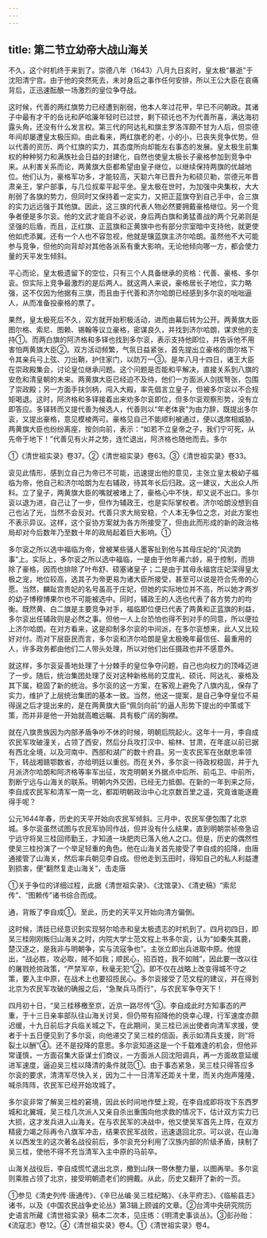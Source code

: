 ```yaml
---
---
---
```

title: 第二节立幼帝大战山海关
---



不久，这个时机终于来到了。崇德八年（1643）八月九日亥时，皇太极“暴逝”于沈阳清宁宫。由于他的突然死去，未对身后之事作任何安排，所以王公大臣在哀痛背后，正迅速酝酿一场激烈的皇位争夺战。

这时候，代善的两红旗势力已经遭到削弱，他本人年过花甲，早已不问朝政。其诸子中最有才干的岳讬和萨哈廉年轻时已过世，剩下硕讬也不为代善所喜，满达海初露头角，还没有什么发言权。第三代的阿达礼和旗主罗洛浑颇不甘为人后，但崇德年间却屡遭皇太极压抑。由此看来，两红旗老的老，小的小，已丧失竞争优势。但以代善的资历、两个红旗的实力，其态度所向却能左右事态的发展。皇太极生前集权的种种努力和满族社会日益的封建化，自然也使皇太极长子豪格参加到竞争中来。从利害关系而论，两黄旗大臣都希望由皇子继位，以继续保持两旗的优越地位。他们认为，豪格军功多，才能较高，天聪六年已晋升为和硕贝勒，崇德元年晋肃亲王，掌户部事，与几位叔辈平起平坐。皇太极在世时，为加强中央集权，大大削弱了各旗的势力，但同时又保持着一定实力，又把正蓝旗夺到自己手中，合三旗的实力远远强于其他旗。因此，这三旗的代表人物必然要拥戴豪格继位。另一个竞争者便是多尔衮。他的文武才能自不必说，身后两白旗和勇猛善战的两个兄弟则是坚强的后盾，而且，正红旗、正蓝旗和正黄旗中也有部分宗室暗中支持他，就更使他如虎添翼。还有一个人也不容忽视，他就是镶蓝旗主济尔哈朗。虽然他不大可能参与竞争，但他的向背却对其他各派系有重大影响，无论他倾向哪一方，都会使力量的天平发生倾斜。

平心而论，皇太极遗留下的空位，只有三个人具备继承的资格：代善、豪格、多尔衮。但实际上竞争最激烈的是后两人。就这两人来说，豪格居长子地位，实力略强，这不仅因为他据有三旗，而且由于代善和济尔哈朗已经感到多尔衮的咄咄逼人，从而准备投豪格的票了。

果然，皇太极死后不久，双方就开始积极活动，进而由幕后转为公开。两黄旗大臣图尔格、索尼、图赖、锡翰等议立豪格，密谋良久，并找到济尔哈朗，谋求他的支持①。而两白旗的阿济格和多铎也找到多尔衮，表示支持他即位，并告诉他不用害怕两黄旗大臣②。双方活动频繁，气氛日益紧张，首先提出立豪格的图尔格下令其亲兵弓上弦、刀出鞘，护住家门，以防万一③。是年八月十四日，诸王大臣在崇政殿集会，讨论皇位继承问题。这个问题是否能和平解决，直接关系到八旗的安危和清皇朝的未来。两黄旗大臣已经迫不及待，他们一方面派人剑拔弩张，包围了崇政殿；另一方面手扶剑柄，闯入大殿，率先倡言立皇子，但被多尔衮以不合规矩喝退。这时，阿济格和多铎接着出来劝多尔衮即位，但多尔衮观察形势，没有立即答应。多铎转而又提代善为候选人，代善则以“年老体衰”为由力辞，既提出多尔衮，又提出豪格，意见模棱两可。豪格见自己不能顺利被通过，便以退席相威胁。两黄旗大臣也纷纷离座，按剑向前，表示：“如若不立皇帝之子，我们宁可死，从先帝于地下！”代善见有火并之势，连忙退出，阿济格也随他而去。多尔

①《清世祖实录》卷37。②《清世祖实录》卷63。③《清世祖实录》卷33。

衮见此情形，感到立自己为帝已不可能，迅速提出他的意见，主张立皇太极幼子福临为帝，他自己和济尔哈朗为左右辅政，待其年长后归政。这一建议，大出众人所料。立了皇子，两黄旗大臣的嘴就被堵上了，豪格心中不快，却又说不出口。多尔衮以退为进，自己让了一步，但作为辅政王，也是实际掌权者。济尔哈朗没想到自己也沾了光，当然不会反对。代善只求大局安稳，个人本无争位之念，对此方案也不表示异议。这样，这个妥协方案就为各方所接受了，但由此而形成的新的政治格局却对今后数年乃至数十年的政局起着巨大影响。①

多尔衮之所以选中福临为帝，曾被某些骚人墨客扯到他与其母庄妃的“风流韵事”上。实际上，多尔衮之所以选中福临，一是由于他年甫六龄，易于控制，而排除了豪格，因而也排除了叶布舒、硕塞诸皇子；二是由于其母永福宫庄妃深得皇太极之宠，地位较高，选其子为帝更易为诸大臣所接受，甚至可以说是符合先帝的心愿。当然，麟趾宫贵妃的名号虽高于庄妃，但她的实际地位并不高，所以她才两岁的幼子博穆博果尔也不可能被选中。同时，辅政王的人选也代表了各方势力的均衡。既然黄、白二旗是主要竞争对手，福临即位便已代表了两黄和正蓝旗的利益，多尔衮出任辅政则是必然之事。但他一人上台恐怕也得不到对手的同意，所以便拉上济尔哈朗。在对方看来，这是抑制多尔衮的中间派，在多尔衮想来，此人又比较好对付。而对下层臣民而言，多尔衮和济尔哈朗是皇太极晚年最信任、最重用的人，许多政务都由他们二人带头处理，所以对他们出任摄政也并不感意外。

就这样，多尔衮妥善地处理了十分棘手的皇位争夺问题，自己也向权力的顶峰迈进了一步。随后，统治集团处理了反对这种新格局的艾度礼、硕讬、阿达礼、豪格及其下属，稳固了新的统治。多尔衮的这一方案，在客观上避免了八旗内乱，保存了实力，维护了上层统治集团的基本一致。当然，他这一提案，是自己争夺皇位不易得逞之后才提出来的，是在两黄旗大臣“佩剑向前”的逼人形势下提出的中策或下策，而并非是他一开始就高瞻远瞩、具有极广阔的胸襟。

就在八旗贵族因为内部矛盾争吵不休的时候，明朝后院起火。这年十一月，李自成农民军攻破潼关，占领了西安，然后分兵攻打汉中、榆林、甘肃，在年底以前已据有西北全境，以及河南中、西部和湖广的数十府县。另一支农民军在张献忠率领下，转战湘赣鄂数省，亦给明廷以重创。而在关外，多尔衮一待政权稳固，并于九月派济尔哈朗和阿济格等率军出征，攻克明朝关外据点中后所、前屯卫、中前所，割断宁远与山海关的联系。明朝内外交困，已经无力抵御。在新的一年到来之际，李自成农民军和清军一南一北，都距明朝政治中心北京数百里之遥，究竟谁能逐鹿得手呢？

公元1644年春，历史的天平开始向农民军倾斜。三月中，农民军便包围了北京城。多尔衮虽然试图与农民军协同作战，但并没有什么结果，直到明朝崇祯帝急诏宁远守将吴三桂回师勤王，才知道一块肥肉已落入他人之口。但是，历史的偶然性使吴三桂扮演了一个举足轻重的角色。他在山海关首先接受了李自成的招降，由唐通接管了山海关，然后率兵朝见李自成。但他走到玉田时，得知自己的私人利益遭到损害，便“翻然复走山海关”，击走唐

①关于争位的详细过程，此据《清世祖实录》、《沈馆录》、《清史稿》“索尼传”、“图赖传”诸书综合而成。

通，背叛了李自成①。至此，历史的天平又开始向清方偏倒。

这时候，清廷已经意识到实现努尔哈赤和皇太极遗志的时机到了。四月初四日，即吴三桂刚刚叛归山海关之时，内院大学士范文程上书多尔衮，认为“如秦失其鹿，楚汉逐之，是我非与明朝争，实与流寇争也”。主张立即出兵进取中原。他提出，“战必胜，攻必取，贼不如我；顺民心，招百姓，我不如贼”，因此要一改以往的屠戮抢掠政策，“严禁军卒，秋毫无犯”②。即不仅在战略上改变得城不守之策，要入主中原，在战术上也要招揽民心。多尔衮接受了范文程的建议，并在得到北京为农民军攻破的确报之后，“急聚兵马而行”，与农民军争夺天下！

四月初十日，“吴三桂移檄至京，近京一路尽传”③。李自成此时方知事态的严重，于十三日亲率部队往山海关讨吴，但仍带有招降他的侥幸心理，行军速度亦颇迟缓，十九日前后才兵临关城之下。在此期间，吴三桂已派出使者向清军求援，使者于十五日便见到了多尔衮，向他递交了吴三桂的信函，表示如清兵支援，则“将裂土以酬”④。还不是投降的意思。多尔衮知道这是一个千载难逢的机会，但他非常谨慎，一方面召集大臣谋士们商议，一方面派人回沈阳调兵，再一方面故意延缓进军速度，逼迫吴三桂以降清的条件就范①。由于事态紧急，吴三桂只得答应多尔衮的要求，清清军尽快入关，因为二十一日清军还距关十里，而关内炮声隆隆，喊杀阵阵，农民军已经开始攻城了。

多尔衮非常了解吴三桂的窘境，因此长时间地作壁上观，在李自成即将攻下东西罗城和北翼城，吴三桂几次派人又亲自杀出重围向他求救的情况下，估计双方实力已大损，这才发兵进入山海关。在与农民军的决战中，他又使吴军首先上阵，在双方精疲力竭之际再令八旗军冲击，结果农民军战败，迅速退回北京。可以说，在山海关以西发生的这次著名战役前后，多尔衮充分利用了汉族内部的阶级矛盾，挟制了吴三桂，使他不得不充当清军入主中原的马前卒。

山海关战役后，李自成慌忙退出北京，撤到山陕一带休整力量，以图再举。多尔衮则乘胜占领了北京，接受明朝遗老们的拥戴。从此，历史又翻开了新的一页。

①参见《清史列传·唐通传》、《辛巳丛编·吴三桂纪略》、《永平府志》、《临榆县志》诸书，以及《中国农民战争史论丛》第3辑上顾诚的文章。②台湾中央研究院历史语言所藏《清世祖实录》稿本二次本，见庄练：《明清史事谈丛》。③彭孙贻：《流寇志》卷12。④《清世祖实录》卷4。①《清世祖实录》卷4。